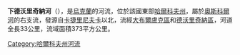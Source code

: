 '''下德沃里奇納河'''（{{lang-uk|Нижня Дворічна}}），是[[烏克蘭|烏克蘭]]的河流，位於該國東部[[哈爾科夫州|哈爾科夫州]]，屬於[[奧斯科爾河|奧斯科爾河]]的右支流，發源自[[卡捷里尼夫卡_(大布爾盧克區)|卡捷里尼夫卡]]以北，流經[[大布爾盧克區|大布爾盧克區]]和[[德沃里奇納區|德沃里奇納區]]，河道全長33公里，流域面積373平方公里。

{{DEFAULTSORT:Нижня Дворічна}}
[[Category:哈爾科夫州河流|Category:哈爾科夫州河流]]


{{Ukraine-river-stub}}